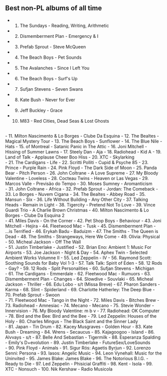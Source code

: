 ## Best non-PL albums of all time

- 1. The Sundays - Reading, Writing, Arithmetic
- 2. Dismemberment Plan - Emergency & I
- 3. Prefab Sprout - Steve McQueen
- 4. The Beach Boys - Pet Sounds
- 5. The Avalanches - Since I Left You
- 6. The Beach Boys - Surf's Up
- 7. Sufjan Stevens - Seven Swans
- 8. Kate Bush - Never for Ever
- 9. Jeff Buckley - Grace
- 10. M83 - Red Cities, Dead Seas & Lost Ghosts

<br/>
- 11. Milton Nascimento & Lo Borges - Clube Da Esquina
- 12. The Bealtes - Magical Mystery Tour
- 13. The Beach Boys - Sunflower
- 14. The Blue Nile - Hats
- 15. of Montreal - Satanic Panic in The Attic
- 16. Joni Mitchell - Hissing of Summer Lawns
- 17. Steely Dan - Aja
- 18. Radiohead - Kid A
- 19. Land of Talk - Applause Cheer Boo Hiss
- 20. XTC - Skylarking

<br/>
- 21. The Cardigans - Life
- 22. Scritti Polliti - Cupid & Psyche 85
- 23. Prince - Purple Rain
- 24. Pink Floyd - The Dark Side of Moon
- 25. Panda Bear - Pitch Person
- 26. John Coltrane - A Love Supreme
- 27. My Bloody Valentine - Loveless
- 28. Cocteau Twins - Heaven or Las Vegas
- 29. Marcos Valle - Previsão do Tempo
- 30. Moses Sumney - Aromanticism

<br/>
- 31. John Coltrane - Africa
- 32. Prefab Sprout - Jordan: The Comeback
- 33. Lo Borges - Nuvem Cigana
- 34. The Bealtes - Abbey Road
- 35. Mansun - Six
- 36. Life Without Building - Any Other City
- 37. Talking Heads - Remain in Light
- 38. Tigercity - Pretend Not To Love
- 39. Vince Guardi Trio - A Charlie Brown Christmas
- 40. Milton Nascimento & Lo Borges - Clube Da Esquina 2

<br/>
- 41. Miles Davis - On the Corner
- 42. Pet Shop Boys - Behaviour
- 43. Joni Mitchell - Hejira
- 44. Fleetwood Mac - Tusk
- 45. Dismemberment Plan - ...is Terrified
- 46. Erykah Badu - Baduizm
- 47. The Smiths - The Queen is Dead
- 48. The Smiths - Strangeways, Here We Come
- 49. Olivia: Physical
- 50. Micheal Jackson - Off The Wall

<br/>
- 51. Justin Timberlake - Justified
- 52. Brian Eno: Ambient 1: Music For Airports
- 53. Joe Jackson - Night & Day
- 54. Aphex Twin - Selected Ambient Works Volumne II
- 55. Led Zeppelin - IV
- 56. Raymond Scott: Soothing Sounds for Baby Vol 1-3
- 57. Talk Talk: Spirit of Eden
- 58. 12 Rods - Gay?
- 59. 12 Rods - Split Personalities
- 60. Sufjan Stevens - Michigan

<br/>
- 61. The Cardigans - Emmerdale
- 62. Fleetwood Mac - Rumuors
- 63. Dismemberment Plan - Changes
- 64. Slowdive - Souvlaki
- 65. Micheal Jackson - Thriller
- 66. Edu Lobo - s/t (Missa Breve)
- 67. Pharon Sanders - Karma
- 68. Slint - Spiderland
- 69. Charlotte Hatherley: The Deep Blue
- 70. Prefab Sprout - Swoon

<br/>
- 71. Fleetwood Mac - Tango in the Night
- 72. Miles Davis - Bitches Brew
- 73. Radiohead - Amnesiac
- 74. Mecano - Mecano
- 75. Stevie Wonder - Innervision
- 76. My Bloody Valentine: m b v
- 77. Radiohead: OK Computer
- 78. Bird and the Bee: Bird and the Bee
- 79. Led Zeppelin: Houses of the Holy
- 80. Charles Mingus - The Black Saint and the Sinner Lady

<br/>
- 81. Japan - Tin Drum
- 82. Kacey Musgraves - Golden Hour
- 83. Kate Bush - Dreaming
- 84. Wrens - Secaucus
- 85. Kajagoogoo - Island
- 86. Alvvays - s/t
- 87. Belle And Sebastian - Tigermilk
- 88. Esperanza Spalding - Emily's D+evolution
- 89. Justin Timberlake - FutureSex/LoveSounds

<br/>
- 90. Pink Floyd - Animals
- 91. Sigur Rós: Agaetis Byrjun
- 92. Lorenzo Senni: Persona
- 93. Iasos: Angelic Music
- 94. Leon Vynehall: Music for the Uninvited
- 95. James Blake: James Blake
- 96. The Notorious B.I.G. - Ready to Die
- 97. Led Zeppelin - Phisicial Graffiti
- 98. Kent - Isola
- 99. XTC - Nonsuch
- 100. Nik Kershaw - Radio Musicola
